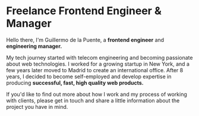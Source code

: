 # Freelance Frontend Engineer & Manager

Hello there, I'm Guillermo de la Puente, a **frontend engineer** and **engineering manager.**

My tech journey started with telecom engineering and becoming passionate about web technologies.
I worked for a growing startup in New York, and a few years later moved to Madrid to create an international office.
After 8 years, I decided to become self-employed and develop expertise in producing **successful, fast,
high quality web products.**

If you'd like to find out more about how I work and my process of working with clients, please
get in touch and share a little information about the project you have in mind.
